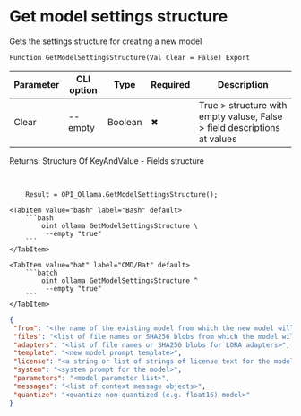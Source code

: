 ﻿---
sidebar_position: 11
description: Get model settings structure and other functions to work with Ollama in the Open Integration Package, a free open-source integration library for 1C:Enterprise 8, OneScript and CLI
keywords: [1C, 1С, 1С:Enterprise, 1С:Enterprise 8.3, API, Integration, Services, Exchange, OneScript, CLI, Ollama]
---


# Get model settings structure
 Gets the settings structure for creating a new model



`Function GetModelSettingsStructure(Val Clear = False) Export`

  | Parameter | CLI option | Type | Required | Description |
  |-|-|-|-|-|
  | Clear | --empty | Boolean | &#x2716; | True > structure with empty valuse, False > field descriptions at values |

  
  Returns:  Structure Of KeyAndValue - Fields structure

<br/>




```bsl title="1C:Enterprise/OneScript code example"
    Result = OPI_Ollama.GetModelSettingsStructure();
```
 

 <Tabs>
  
    <TabItem value="bash" label="Bash" default>
        ```bash
            oint ollama GetModelSettingsStructure \
             --empty "true"
        ```
    </TabItem>
  
    <TabItem value="bat" label="CMD/Bat" default>
        ```batch
            oint ollama GetModelSettingsStructure ^
             --empty "true"
        ```
    </TabItem>
</Tabs>


```json title="Result"
{
 "from": "<the name of the existing model from which the new model will be created>",
 "files": "<list of file names or SHA256 blobs from which the model will be created>",
 "adapters": "<list of file names or SHA256 blobs for LORA adapters>",
 "template": "<new model prompt template>",
 "license": "<a string or list of strings of license text for the model>",
 "system": "<system prompt for the model>",
 "parameters": "<model parameter list>",
 "messages": "<list of context message objects>",
 "quantize": "<quantize non-quantized (e.g. float16) model>"
}
```
